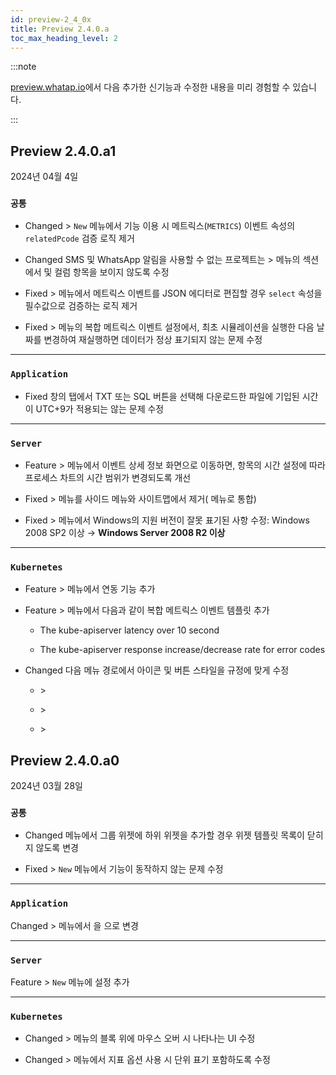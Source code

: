 ```yaml
---
id: preview-2_4_0x
title: Preview 2.4.0.a
toc_max_heading_level: 2
---
```


<head>
<meta name="robots" content="noindex, nofollow"/>
</head>

:::note

[preview.whatap.io](https://preview.whatap.io)에서 다음 추가한 신기능과 수정한 내용을 미리 경험할 수 있습니다. 

:::

## Preview 2.4.0.a1

2024년 04월 4일

<div class='indentTab'>

### `공통`

- <Status>Changed</Status> <Cmdname sid="side_event" className="uitext" /> &gt; <Cmdname sid="side_eventSetting" className="uitext" /> <code class="newfunc">New</code> 메뉴에서 <Cmdname sid="BTN07761" className="uitext" /> 기능 이용 시 메트릭스(<code>METRICS</code>) 이벤트 속성의 <code>relatedPcode</code> 검증 로직 제거

- <Status>Changed</Status> SMS 및 WhatsApp 알림을 사용할 수 없는 프로젝트는 <Cmdname sid="side_event" className="uitext" /> &gt; <Cmdname sid="side_eventNoti" className="uitext" /> 메뉴의 <Cmdname sid="alert_receive_settings_by_member" className="uitext" /> 섹션에서 <Cmdname sid="sms_alert" className="uitext" /> 및 <Cmdname sid="TTL06620" className="uitext" /> 컬럼 항목을 보이지 않도록 수정

- <Status>Fixed</Status> <Cmdname sid="side_event" className="uitext" /> &gt; <Cmdname sid="side_eventSetting" className="uitext" /> 메뉴에서 메트릭스 이벤트를 JSON 에디터로 편집할 경우 <code>select</code> 속성을 필수값으로 검증하는 로직 제거

- <Status>Fixed</Status> <Cmdname sid="side_event" className="uitext" /> &gt; <Cmdname sid="side_eventSetting" className="uitext" /> 메뉴의 복합 메트릭스 이벤트 설정에서, 최초 시뮬레이션을 실행한 다음 날짜를 변경하여 재실행하면 데이터가 정상 표기되지 않는 문제 수정

---

### `Application`

- <Status>Fixed</Status> <Cmdname sid="TTL06209" className="uitext" /> 창의 <Cmdname sid="TTL06126" className="uitext" /> 탭에서 <UI>TXT</UI> 또는 <UI>SQL</UI> 버튼을 선택해 다운로드한 파일에 기입된 시간이 UTC+9가 적용되는 않는 문제 수정

---

### `Server`

- <Status>Feature</Status> <Cmdname sid="side_event" className="uitext" /> &gt; <Cmdname sid="side_eventHistory" className="uitext" /> 메뉴에서 이벤트 상세 정보 화면으로 이동하면, <Cmdname sid="before_after_event" className="uitext" /> 항목의 시간 설정에 따라 프로세스 차트의 시간 범위가 변경되도록 개선

- <Status>Fixed</Status> <Cmdname sid="side_serverSetting" className="uitext" /> &gt; <Cmdname sid="side_serverConfiguration" className="uitext" /> 메뉴를 사이드 메뉴와 사이트맵에서 제거(<Cmdname sid="side_serverBootEnvironmentVariable" className="uitext" /> 메뉴로 통합)

- <Status>Fixed</Status> <Cmdname sid="side_management" className="uitext" /> &gt; <Cmdname sid="side_integrationInstall" className="uitext" /> 메뉴에서 Windows의 지원 버전이 잘못 표기된 사항 수정: Windows 2008 SP2 이상 → <b>Windows Server 2008 R2 이상</b>

---

### `Kubernetes`

- <Status>Feature</Status> <Cmdname sid="side_cluster" className="uitext" /> &gt; <Cmdname sid="side_objectManifest" className="uitext" /> 메뉴에서 <Cmdname sid="side_kubeEventList" className="uitext" /> 연동 기능 추가

- <Status>Feature</Status> <Cmdname sid="side_event" className="uitext" /> &gt; <Cmdname sid="side_eventSetting" className="uitext" /> 메뉴에서 다음과 같이 복합 메트릭스 이벤트 템플릿 추가

  - <UI>The kube-apiserver latency over 10 second</UI>

  - <UI>The kube-apiserver response increase/decrease rate for error codes</UI>

- <Status>Changed</Status> 다음 메뉴 경로에서 아이콘 및 버튼 스타일을 규정에 맞게 수정

  - <Cmdname sid="side_dashboard" className="uitext" /> &gt; <Cmdname sid="side_containerMap" className="uitext" />

  - <Cmdname sid="side_dashboard" className="uitext" /> &gt; <Cmdname sid="side_integratedContainerMap" className="uitext" />

  - <Cmdname sid="side_cluster" className="uitext" /> &gt; <Cmdname sid="side_objectManifest" className="uitext" />

</div>


## Preview 2.4.0.a0

2024년 03월 28일

<div class='indentTab'>

### `공통`

- <Status>Changed</Status> <Cmdname sid="side_flexboard" className="uitext" /> 메뉴에서 그룹 위젯에 하위 위젯을 추가할 경우 위젯 템플릿 목록이 닫히지 않도록 변경

- <Status>Fixed</Status> <Cmdname sid="side_event" className="uitext" /> &gt; <Cmdname sid="side_eventSetting" className="uitext" /> <code class="newfunc">New</code> 메뉴에서 <Cmdname sid="BTN07761" className="uitext" /> 기능이 동작하지 않는 문제 수정

---

### `Application`

<p><Status>Changed</Status> <Cmdname sid="side_management" className="uitext" /> &gt; <Cmdname sid="side_agents" className="uitext" /> 메뉴에서 <Cmdname sid="inactive_agent_deletion_time" className="b500" />을 <Cmdname sid="TTL07821" className="uitext" />으로 변경</p>

---

### `Server`

<p><Status>Feature</Status> <Cmdname sid="side_event" className="uitext" /> &gt; <Cmdname sid="side_eventSetting" className="uitext" /> <code class="newfunc">New</code> 메뉴에 <Cmdname sid="sm_log_event_tab" className="uitext" /> 설정 추가</p>

---

### `Kubernetes`

- <Status>Changed</Status> <Cmdname sid="side_dashboard" className="uitext" /> &gt; <Cmdname sid="side_containerMap" className="uitext" /> 메뉴의 블록 위에 마우스 오버 시 나타나는 UI 수정

- <Status>Changed</Status> <Cmdname sid="side_dashboard" className="uitext" /> &gt; <Cmdname sid="side_containerMap" className="uitext" /> 메뉴에서 지표 옵션 사용 시 단위 표기 포함하도록 수정

</div>